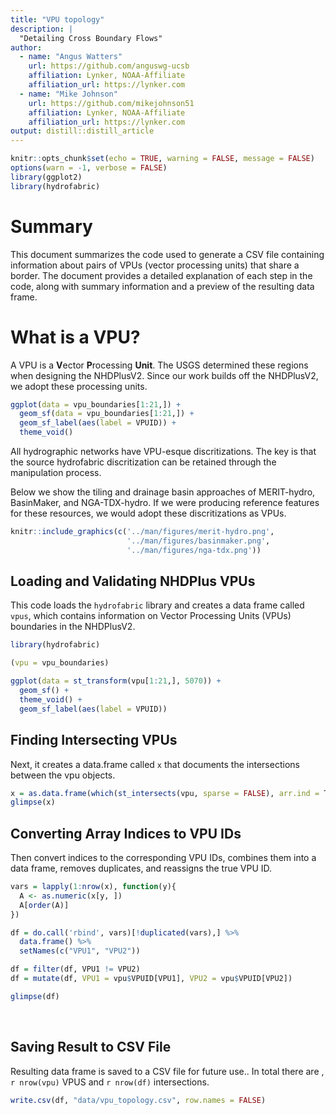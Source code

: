 ```yaml
---
title: "VPU topology"
description: |
  "Detailing Cross Boundary Flows"
author:
  - name: "Angus Watters"
    url: https://github.com/anguswg-ucsb
    affiliation: Lynker, NOAA-Affiliate
    affiliation_url: https://lynker.com
  - name: "Mike Johnson"
    url: https://github.com/mikejohnson51
    affiliation: Lynker, NOAA-Affiliate
    affiliation_url: https://lynker.com
output: distill::distill_article
---
```


```r
knitr::opts_chunk$set(echo = TRUE, warning = FALSE, message = FALSE)
options(warn = -1, verbose = FALSE)
library(ggplot2)
library(hydrofabric)
```

# Summary

This document summarizes the code used to generate a CSV file containing information about pairs of VPUs (vector processing units) that share a border. The document provides a detailed explanation of each step in the code, along with summary information and a preview of the resulting data frame.

# What is a VPU?

A VPU is a **V**ector **P**rocessing **Unit**. The USGS determined these regions when designing the NHDPlusV2. Since our work builds off the NHDPlusV2, we adopt these processing units.

```r
ggplot(data = vpu_boundaries[1:21,]) + 
  geom_sf(data = vpu_boundaries[1:21,]) + 
  geom_sf_label(aes(label = VPUID)) + 
  theme_void()
```

All hydrographic networks have VPU-esque discritizations. The key is that the source hydrofabric discritization can be retained through the manipulation process.

Below we show the tiling and drainage basin approaches of MERIT-hydro, BasinMaker, and NGA-TDX-hydro. If we were producing reference features for these resources, we would adopt these discritizations as VPUs.

```r
knitr::include_graphics(c('../man/figures/merit-hydro.png', 
                          '../man/figures/basinmaker.png',  
                          '../man/figures/nga-tdx.png'))
```

## Loading and Validating NHDPlus VPUs

This code loads the `hydrofabric` library and creates a data frame called `vpus`, which contains information on Vector Processing Units (VPUs) boundaries in the NHDPlusV2.

```r
library(hydrofabric)

(vpu = vpu_boundaries)
```

```r
ggplot(data = st_transform(vpu[1:21,], 5070)) + 
  geom_sf() + 
  theme_void() + 
  geom_sf_label(aes(label = VPUID))
```

## Finding Intersecting VPUs

Next, it creates a data.frame called `x` that documents the intersections between the vpu objects. 

```r
x = as.data.frame(which(st_intersects(vpu, sparse = FALSE), arr.ind = T))
glimpse(x)
```

## Converting Array Indices to VPU IDs

Then convert indices to the corresponding VPU IDs, combines them into a data frame, removes duplicates, and reassigns the true VPU ID.

```r
vars = lapply(1:nrow(x), function(y){
  A <- as.numeric(x[y, ])
  A[order(A)]
})

df = do.call('rbind', vars)[!duplicated(vars),] %>%
  data.frame() %>% 
  setNames(c("VPU1", "VPU2")) 

df = filter(df, VPU1 != VPU2)
df = mutate(df, VPU1 = vpu$VPUID[VPU1], VPU2 = vpu$VPUID[VPU2])

glimpse(df)
```

<br>

## Saving Result to CSV File

Resulting data frame is saved to a CSV file for future use.. In total there are , `r nrow(vpu)` VPUS and `r nrow(df)` intersections.


```r
write.csv(df, "data/vpu_topology.csv", row.names = FALSE)
```



